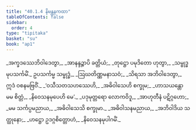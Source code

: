```yaml
---
title: "40.1.4 နိမန္တနကထာ"
tableOfContents: false
sidebar:
  order: 4
type: "tipitaka"
basket: "su"
book: "ap1"
---
```



<DynamicBreadcrumb />

<Division number="50" book="ap1" e="ch" v="20" p="355">

<Paragraph number="4347" type="verses" book="ap1">
_အက္ခဒဿေဘိဝါဒေတွာ,_  
_အာနန္ဒဉ္စာပိ ခတ္တိယံ;_  
_တုဋ္ဌော ပမုဒိတော ဟုတွာ,_  
_သမ္ဗုဒ္ဓမုပသင်္ကမိံ._  

</Paragraph>

</Division>
<Division number="51" book="ap1" e="ch" v="20" p="355">

<Paragraph number="4348" book="ap1">
ဥပသင်္ကမ္မ သမ္ဗုဒ္ဓံ,_  
_ဩဃတိဏ္ဏမနာသဝံ;_  
_သိရသာ အဘိဝါဒေတွာ,_  
ဣဒံ ဝစနမဗြဝိံ._  

</Paragraph>

</Division>
<Division number="52" book="ap1" e="ch" v="20" p="355">

<Paragraph number="4349" type="verses" book="ap1">
_‘ဝသီသတသဟဿေဟိ,_  
_အဓိဝါသေဟိ စက္ခုမ;_  
_ဟာသယန္တော မမ စိတ္တံ,_  
_နိဝေသနမုပေဟိ မေ’._  

</Paragraph>

</Division>
<Division number="53" book="ap1" e="ch" v="20" p="355">

<Paragraph number="4350" type="verses" book="ap1">
_ပဒုမုတ္တရော လောကဝိဒူ,_  
_အာဟုတီနံ ပဋိဂ္ဂဟော;_  
_မမ သင်္ကပ္ပမညာယ,_  
_အဓိဝါသေသိ စက္ခုမာ._  

</Paragraph>

</Division>
<Division number="54" book="ap1" e="ch" v="20" p="355">

<Paragraph number="4351" type="verses" book="ap1">
_အဓိဝါသနမညာယ,_  
_အဘိဝါဒိယ သတ္ထုနော;_  
_ဟဋ္ဌော ဥဒဂ္ဂစိတ္တောဟံ,_  
_နိဝေသနမုပါဂမိံ._
</Paragraph>
</Division>